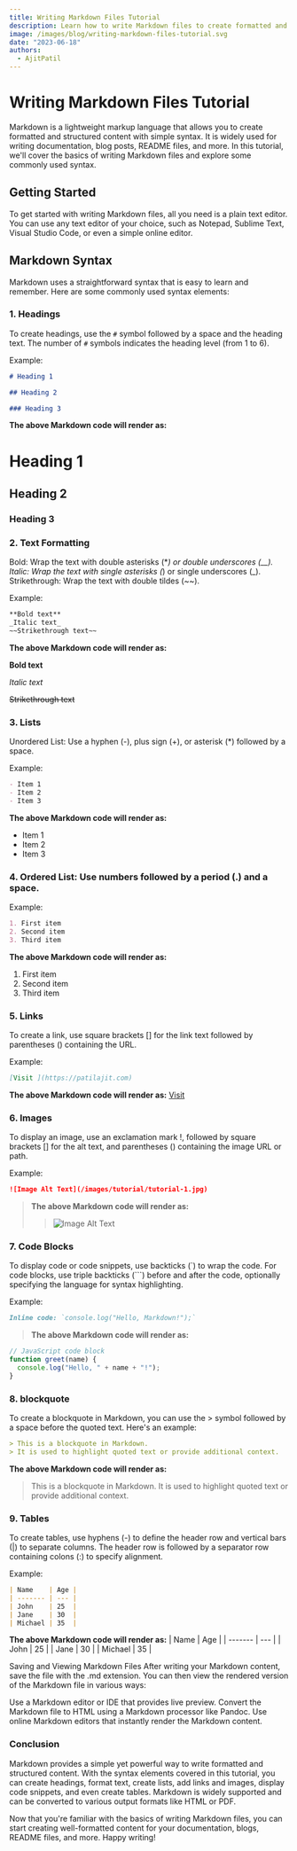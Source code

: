 ```yaml
---
title: Writing Markdown Files Tutorial
description: Learn how to write Markdown files to create formatted and structured content.
image: /images/blog/writing-markdown-files-tutorial.svg
date: "2023-06-18"
authors:
  - AjitPatil
---
```


# Writing Markdown Files Tutorial

Markdown is a lightweight markup language that allows you to create formatted and structured content with simple syntax. It is widely used for writing documentation, blog posts, README files, and more. In this tutorial, we'll cover the basics of writing Markdown files and explore some commonly used syntax.

## Getting Started

To get started with writing Markdown files, all you need is a plain text editor. You can use any text editor of your choice, such as Notepad, Sublime Text, Visual Studio Code, or even a simple online editor.

## Markdown Syntax

Markdown uses a straightforward syntax that is easy to learn and remember. Here are some commonly used syntax elements:

### 1. Headings

To create headings, use the `#` symbol followed by a space and the heading text. The number of `#` symbols indicates the heading level (from 1 to 6).

Example:

```markdown
# Heading 1

## Heading 2

### Heading 3
```

**The above Markdown code will render as:**
# Heading 1
## Heading 2
### Heading 3


### 2. Text Formatting

Bold: Wrap the text with double asterisks (\*_) or double underscores (\_\_).
Italic: Wrap the text with single asterisks (_) or single underscores (\_).
Strikethrough: Wrap the text with double tildes (~~).

Example:

```markdown
**Bold text**
_Italic text_
~~Strikethrough text~~
```

**The above Markdown code will render as:**

**Bold text**

_Italic text_

~~Strikethrough text~~

### 3. Lists

Unordered List: Use a hyphen (-), plus sign (+), or asterisk (\*) followed by a space.

Example:

```markdown
- Item 1
- Item 2
- Item 3
```

**The above Markdown code will render as:**
- Item 1
- Item 2
- Item 3


### 4. Ordered List: Use numbers followed by a period (.) and a space.

Example:

```markdown
1. First item
2. Second item
3. Third item
```

**The above Markdown code will render as:**
1. First item
2. Second item
3. Third item

### 5. Links

To create a link, use square brackets [] for the link text followed by parentheses () containing the URL.

Example:

```markdown
[Visit ](https://patilajit.com)
```

**The above Markdown code will render as:**
[Visit ](https://patilajit.com)


### 6. Images

To display an image, use an exclamation mark !, followed by square brackets [] for the alt text, and parentheses () containing the image URL or path.

Example:

```markdown
![Image Alt Text](/images/tutorial/tutorial-1.jpg)
```
>**The above Markdown code will render as:**
>>![Image Alt Text](/images/tutorial/tutorial-1.jpg)


### 7. Code Blocks

To display code or code snippets, use backticks (`) to wrap the code. For code blocks, use triple backticks (```) before and after the code, optionally specifying the language for syntax highlighting.

Example:

```markdown
Inline code: `console.log("Hello, Markdown!");`
```


>**The above Markdown code will render as:**
```javascript
// JavaScript code block
function greet(name) {
  console.log("Hello, " + name + "!");
}
```

### 8. blockquote

To create a blockquote in Markdown, you can use the > symbol followed by a space before the quoted text. Here's an example:

``` markdown
> This is a blockquote in Markdown.
> It is used to highlight quoted text or provide additional context.
```

**The above Markdown code will render as:**
> This is a blockquote in Markdown.
> It is used to highlight quoted text or provide additional context.


### 9. Tables

To create tables, use hyphens (-) to define the header row and vertical bars (|) to separate columns. The header row is followed by a separator row containing colons (:) to specify alignment.

Example:

```markdown
| Name    | Age |
| ------- | --- |
| John    | 25  |
| Jane    | 30  |
| Michael | 35  |
```

**The above Markdown code will render as:**
| Name    | Age |
| ------- | --- |
| John    | 25  |
| Jane    | 30  |
| Michael | 35  |

Saving and Viewing Markdown Files
After writing your Markdown content, save the file with the .md extension. You can then view the rendered version of the Markdown file in various ways:

Use a Markdown editor or IDE that provides live preview.
Convert the Markdown file to HTML using a Markdown processor like Pandoc.
Use online Markdown editors that instantly render the Markdown content.

### Conclusion

Markdown provides a simple yet powerful way to write formatted and structured content. With the syntax elements covered in this tutorial, you can create headings, format text, create lists, add links and images, display code snippets, and even create tables. Markdown is widely supported and can be converted to various output formats like HTML or PDF.

Now that you're familiar with the basics of writing Markdown files, you can start creating well-formatted content for your documentation, blogs, README files, and more. Happy writing!
